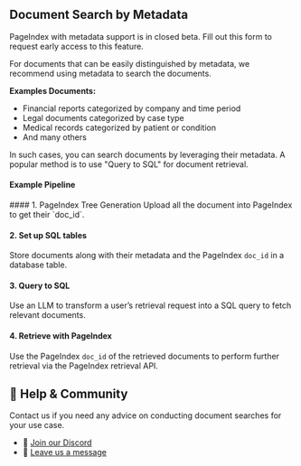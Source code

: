 
##  Document Search by Metadata
<Callout>PageIndex with metadata support is in closed beta. Fill out this form to request early access to this feature.</Callout>

For documents that can be easily distinguished by metadata, we recommend using metadata to search the documents.

**Examples Documents:**

- Financial reports categorized by company and time period
- Legal documents categorized by case type
- Medical records categorized by patient or condition
- And many others

In such cases, you can search documents  by leveraging their metadata. A popular method is to use "Query to SQL" for  document retrieval.


#### Example Pipeline
<Steps>
#### 1. PageIndex Tree Generation
Upload all the document into PageIndex to get their `doc_id`.

#### 2. Set up SQL tables

Store documents along with their metadata and the PageIndex `doc_id` in a database table.

#### 3. Query to SQL

Use an LLM to transform a user’s retrieval request into a SQL query to fetch relevant documents.

#### 4. Retrieve with PageIndex

Use the PageIndex `doc_id` of the retrieved documents to perform further retrieval via the PageIndex retrieval API.
</Steps>





## 💬 Help & Community
Contact us if you need any advice on conducting document searches for your use case.

- 🤝 [Join our Discord](https://discord.gg/VuXuf29EUj)  
- 📨 [Leave us a message](https://ii2abc2jejf.typeform.com/to/meB40zV0)